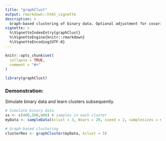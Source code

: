 ```yaml
---
title: "graphClust"
output: rmarkdown::html_vignette
description: >
  Graph-based clustering of binary data. Optional adjustment for covariates. 
vignette: >
  %\VignetteIndexEntry{graphClust}
  %\VignetteEngine{knitr::rmarkdown}
  %\VignetteEncoding{UTF-8}
---
```


```r
knitr::opts_chunk$set(
  collapse = TRUE,
  comment = "#>"
)
```

```r
library(graphClust)
```


### Demonstration:
Simulate binary data and learn clusters subsequently.

```r
# Simulate binary data
ss <- c(400,500,600) # samples in each cluster
myData <- sampleData(kclust = 3, Nvars = 20, sseed = 2, samplesizes = ss)

# Graph-based clustering
clusterRes <- graphCluster(myData, kclust = 3)
```
